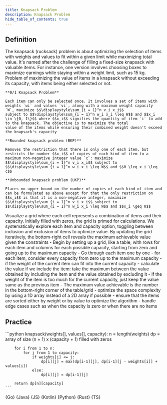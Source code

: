 ```yaml
---
title: Knapsack Problem
description: Knapsack Problem
hide_table_of_contents: true
---
```





## Definition

<Tabs queryString="primary">
  <TabItem value="definition" label="Definition">
    The knapsack (rucksack) problem is about optimizing the selection of items with weights and values to fit within a given limit while maximizing total value. It's named after the challenge of filling a fixed-size knapsack with valuable items. For instance, one version involves choosing boxes to maximize earnings while staying within a weight limit, such as 15 kg. Problem of maximizing the value of items in a knapsack without exceeding its capacity, with items being either selected or not.

    **0/1 Knapsack Problem**

    Each item can only be selected once. It involves a set of items with weights `wi` and values `vi`, along with a maximum weight capacity `W`, maximize $$\displaystyle\sum_{i = 1}^n v_i x_i$$
    subject to $$\displaystyle\sum_{i = 1}^n w_i x_i \leq W$$ and $$x_i \in \{0, 1\}$$ where $$x_i$$ signifies the quantity of item `i` to add to the knapsack. The objective is to maximize the total
    value of the items while ensuring their combined weight doesn't exceed the knapsack's capacity

    **Bounded knapsack problem (BKP)**

    Removes the restriction that there is only one of each item, but restricts the number $$x_i$$ of copies of each kind of item to a maximum non-negative integer value `c`: maximize
    $$\displaystyle\sum_{i = 1}^n v_i x_i$$ subject to $$\displaystyle\sum_{i = 1}^n w_i x_i \leq W$$ and $$0 \leq x_i \leq c$$

    **Unbounded knapsack problem (UKP)**

    Places no upper bound on the number of copies of each kind of item and can be formulated as above except for that the only restriction on $$x_i$$ is that it is a non-negative integer, maximize
    $$\displaystyle\sum_{i = 1}^n v_i x_i$$ subject to $$\displaystyle\sum_{i = 1}^n w_i x_i \leq W$$ and $$x_i \geq 0$$
  </TabItem>
  <TabItem value="how" label="Explanation">
    Visualize a grid where each cell represents a combination of items and their capacity. Initially filled with zeros, the grid is primed for calculations. We systematically explore each item and capacity option, toggling between inclusion and exclusion of items to optimize value. By updating the grid iteratively, the bottom-right cell reveals the maximum achievable value given the constraints
  </TabItem>
  <TabItem value="guidance" label="Guidance">
    - Begin by setting up a grid, like a table, with rows for each item and columns for each possible capacity, starting from zero and going up to the maximum capacity
    - Go through each item one by one
       - for each item, consider every capacity from zero up to the maximum capacity
          - if the weight of the current item can fit into the current capacity
             - calculate the value if we include the item: take the maximum between the value obtained by including the item and the value obtained by excluding it
          - if the weight of the item is too much for the current capacity, just keep the value same as the previous item
    - The maximum value achievable is the number in the bottom-right corner of the table/grid
  </TabItem>
  <TabItem value="tips" label="Tips">
    - optimize the space complexity by using a 1D array instead of a 2D array if possible
    - ensure that the items are sorted either by weight or by value to optimize the algorithm
    - handle edge cases such as when the capacity is zero or when there are no items
  </TabItem>
</Tabs>

## Practice

<Tabs queryString="primary">
  <TabItem value="practice" label="Practice">
    ```python
    knapsack(weights[], values[], capacity):
        n = length(weights)
        dp = array of size (n + 1) x (capacity + 1) filled with zeros

        for i from 1 to n:
            for j from 1 to capacity:
                if weights[i] <= j:
                    dp[i][j] = max(dp[i-1][j], dp[i-1][j - weights[i]] + values[i])
                else:
                    dp[i][j] = dp[i-1][j]

        return dp[n][capacity]
    ```
  </TabItem>
  <TabItem value="solution" label="Solution">
    <Tabs queryString="code">
      <TabItem
        value="go"
        label=""
        attributes={{ title: "Go Lang", className: "code_lang go m" }}
      >
        <CodeBlock language="go">{Go}</CodeBlock>
      </TabItem>
      <TabItem
        value="java"
        label=""
        attributes={{ title: "Java", className: "code_lang java m" }}
      >
        <CodeBlock language="java">{Java}</CodeBlock>
      </TabItem>
      <TabItem
        value="js"
        label=""
        attributes={{ title: "JavaScript", className: "code_lang js m" }}
      >
        <CodeBlock language="js">{JS}</CodeBlock>
      </TabItem>
      <TabItem
        value="kotlin"
        label=""
        attributes={{ title: "Kotlin", className: "code_lang kotlin m" }}
      >
        <CodeBlock language="kotlin">{Kotlin}</CodeBlock>
      </TabItem>
      <TabItem
        value="python"
        label=""
        attributes={{ title: "Python", className: "code_lang python m" }}
      >
        <CodeBlock language="python">{Python}</CodeBlock>
      </TabItem>
      <TabItem
        value="rust"
        label=""
        attributes={{ title: "Rust", className: "code_lang rust m" }}
      >
        <CodeBlock language="rust">{Rust}</CodeBlock>
      </TabItem>
      <TabItem
        value="ts"
        label=""
        attributes={{ title: "TypeScript", className: "code_lang ts m" }}
      >
        <CodeBlock language="ts">{TS}</CodeBlock>
      </TabItem>
    </Tabs>
  </TabItem>
</Tabs>
